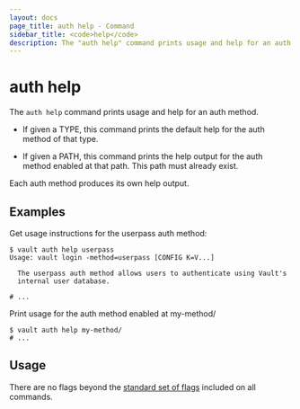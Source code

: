 ```yaml
---
layout: docs
page_title: auth help - Command
sidebar_title: <code>help</code>
description: The "auth help" command prints usage and help for an auth method.
---
```


# auth help

The `auth help` command prints usage and help for an auth method.

- If given a TYPE, this command prints the default help for the auth method of
  that type.

- If given a PATH, this command prints the help output for the auth method
  enabled at that path. This path must already exist.

Each auth method produces its own help output.

## Examples

Get usage instructions for the userpass auth method:

```shell-session
$ vault auth help userpass
Usage: vault login -method=userpass [CONFIG K=V...]

  The userpass auth method allows users to authenticate using Vault's
  internal user database.

# ...
```

Print usage for the auth method enabled at my-method/

```shell-session
$ vault auth help my-method/
# ...
```

## Usage

There are no flags beyond the [standard set of flags](/docs/commands)
included on all commands.
